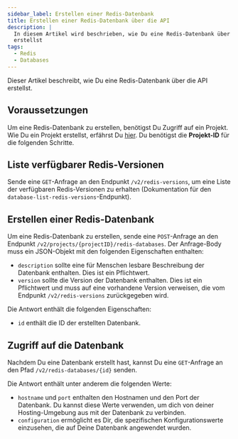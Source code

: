 ```yaml
---
sidebar_label: Erstellen einer Redis-Datenbank
title: Erstellen einer Redis-Datenbank über die API
description: |
  In diesem Artikel wird beschrieben, wie Du eine Redis-Datenbank über die API
  erstellst
tags:
  - Redis
  - Databases
---
```



Dieser Artikel beschreibt, wie Du eine Redis-Datenbank über die API erstellst.

## Voraussetzungen

Um eine Redis-Datenbank zu erstellen, benötigst Du Zugriff auf ein Projekt. Wie Du ein Projekt erstellst, erfährst Du [hier](../create-project). Du benötigst die **Projekt-ID** für die folgenden Schritte.

## Liste verfügbarer Redis-Versionen

Sende eine `GET`-Anfrage an den Endpunkt `/v2/redis-versions`, um eine Liste der verfügbaren Redis-Versionen zu erhalten (<OperationLink tag="database" operation="database-list-redis-versions">Dokumentation für den `database-list-redis-versions`-Endpunkt</OperationLink>).

## Erstellen einer Redis-Datenbank

Um eine Redis-Datenbank zu erstellen, sende eine `POST`-Anfrage an den Endpunkt `/v2/projects/{projectID}/redis-databases`. Der Anfrage-Body muss ein JSON-Objekt mit den folgenden Eigenschaften enthalten:

- `description` sollte eine für Menschen lesbare Beschreibung der Datenbank enthalten. Dies ist ein Pflichtwert.
- `version` sollte die Version der Datenbank enthalten. Dies ist ein Pflichtwert und muss auf eine vorhandene Version verweisen, die vom Endpunkt `/v2/redis-versions` zurückgegeben wird.

Die Antwort enthält die folgenden Eigenschaften:

- `id` enthält die ID der erstellten Datenbank.

<OperationHint tag="Database" operation="database-create-redis-database" />

## Zugriff auf die Datenbank

Nachdem Du eine Datenbank erstellt hast, kannst Du eine `GET`-Anfrage an den Pfad `/v2/redis-databases/{id}` senden.

Die Antwort enthält unter anderem die folgenden Werte:

- `hostname` und `port` enthalten den Hostnamen und den Port der Datenbank. Du kannst diese Werte verwenden, um dich von deiner Hosting-Umgebung aus mit der Datenbank zu verbinden.
- `configuration` ermöglicht es Dir, die spezifischen Konfigurationswerte einzusehen, die auf Deine Datenbank angewendet wurden.

<OperationHint tag="Database" operation="database-get-redis-database" />
